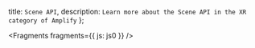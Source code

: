   title: `Scene API`,
  description: `Learn more about the Scene API in the XR category of Amplify`
};


<Fragments fragments={{ js: js0 }} />
